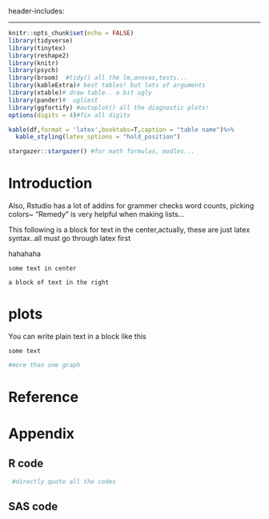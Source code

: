 header-includes:
 \usepackage{booktabs}
 \usepackage{longtable}
 \usepackage{array}
 \usepackage{enumitem} 
 \usepackage{multirow}
 \usepackage[table]{xcolor}
 \usepackage{wrapfig}
 \usepackage{float}
 \floatplacement{figure}{H}
 \usepackage[bottom]{footmisc}
---

```r
knitr::opts_chunk$set(echo = FALSE)
library(tidyverse)
library(tinytex)
library(reshape2)
library(knitr)
library(psych)
library(broom)  #tidy() all the lm,anovas,tests...
library(kableExtra)# best tables! but lots of arguments
library(xtable)# draw table.. a bit ugly
library(pander)#  ugliest
library(ggfortify) #autoplot() all the diagnostic plots!
options(digits = 4)#fix all digits 
```

```r

kable(df,format = 'latex',booktabs=T,caption = "table name")%>%
  kable_styling(latex_options = "hold_position")

stargazer::stargazer() #for math formulas, modles... 

```

\section*{\centering This is a center title with no number }

# Introduction


Also, Rstudio has a lot of addins for grammer checks word counts, picking colors~ "Remedy" is very helpful when making lists...

This following is a block for text in the center,actually, these are just latex syntax..all \emph{pdf} must go through latex first

haha\footnote{some footnote}haha


```block

some text in center

```


```block

a block of text in the right

```






# plots

You can write plain text in a block like this

```block

some text

```



```r

#more than one graph

```







# Reference

\begin{enumerate}

\item David Robinson and Alex Hayes (2018). broom: Convert Statistical Analysis Objects into Tidy Tibbles. R
package version 0.5.0. https://CRAN.R-project.org/package=broom

\item Hadley Wickham (2017). tidyverse: Easily Install and Load the 'Tidyverse'. R package version 1.2.1.
https://CRAN.R-project.org/package=tidyverse

\item Hadley Wickham (2007). Reshaping Data with the reshape Package. Journal of Statistical Software, 21(12),
1-20. URL http://www.jstatsoft.org/v21/i12/.

\item Masaaki Horikoshi and Yuan Tang (2016). ggfortify: Data Visualization Tools for Statistical Analysis
  Results. https://CRAN.R-project.org/package=ggfortify
\item Revelle, W. (2018) psych: Procedures for Personality and Psychological Research, Northwestern University,
Evanston, Illinois, USA, https://CRAN.R-project.org/package=psych Version = 1.8.4.

\item R Core Team. (2015). R: A language and environment for statistical computing. Vienna, Austria: R Foundation for Statistical Computing.

\item SAS Institute Inc. (2011). Base SAS® 9.3 Procedures Guide. Cary, NY: SAS Institute Inc.

\item Tukey, J. (1991). The Philosophy of Multiple Comparisons. Statistical Science, 6(1), 100-116. Retrieved from http://www.jstor.org/stable/2245714

\item Yihui Xie (2018). knitr: A General-Purpose Package for Dynamic Report Generation in R. R package version
1.20.

\item Yuan Tang, Masaaki Horikoshi, and Wenxuan Li. "ggfortify: Unified Interface to Visualize Statistical
  Result of Popular R Packages." The R Journal 8.2 (2016): 478-489.

\end{enumerate}
  
# Appendix

## R code

```r
 #directly quote all the codes
```

## SAS code

```r

```


